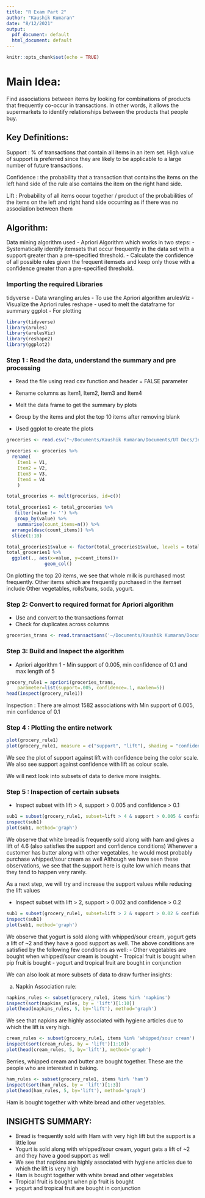 ```yaml
---
title: "R Exam Part 2"
author: "Kaushik Kumaran"
date: "8/12/2021"
output:
  pdf_document: default
  html_document: default
---
```


```r
knitr::opts_chunk$set(echo = TRUE)
```

# Main Idea:
Find associations between items by looking for combinations of products that frequently co-occur in transactions. In other words, it allows the supermarkets to identify relationships between the products that people buy.

## Key Definitions:

Support : % of transactions that contain all items in an item set. High value of support is preferred since they are likely to be applicable to a large number of future transactions.

Confidence : the probability that a transaction that contains the items on the left hand side of the rule also contains the item on the right hand side.

Lift : Probability of all items occur together / product of the probabilities of the items on the left and right hand side occurring as if there was no association between them

## Algorithm:

Data mining algorithm used - Apriori Algorithm which works in two steps:
- Systematically identify itemsets that occur frequently in the data set with a support greater than a pre-specified threshold.
- Calculate the confidence of all possible rules given the frequent itemsets and keep only those with a confidence greater than a pre-specified threshold.

### Importing the required Libraries
tidyverse - Data wrangling
arules - To use the Apriori algorithm
arulesViz - Visualize the Apriori rules
reshape - used to melt the dataframe for summary
ggplot - For plotting
```r
library(tidyverse)
library(arules)
library(arulesViz)
library(reshape2)
library(ggplot2)
```

### Step 1 : Read the data, understand the summary and pre processing
- Read the file using read csv function and header = FALSE parameter
- Rename columns as Item1, Item2, Item3 and Item4

- Melt the data frame to get the summary by plots 
- Group by the items and plot the top 10 items after removing blank
- Used ggplot to create the plots

```r
groceries <- read.csv("~/Documents/Kaushik Kumaran/Documents/UT Docs/Intro to Machine Learning/STA380-master/data/groceries.txt", header=FALSE)

groceries <- groceries %>% 
  rename(
    Item1 = V1,
    Item2 = V2,
    Item3 = V3,
    Item4 = V4
    )

total_groceries <- melt(groceries, id=c())

total_groceries1 <- total_groceries %>%
   filter(value != '') %>%
   group_by(value) %>%
    summarise(count_items=n()) %>%
  arrange(desc(count_items)) %>%
  slice(1:10)

total_groceries1$value <- factor(total_groceries1$value, levels = total_groceries1$value[order(total_groceries1$count_items,decreasing = TRUE)])    
total_groceries1 %>%
  ggplot(., aes(x=value, y=count_items))+
              geom_col()
```
On plotting the top 20 items, we see that whole milk is purchased most frequently.
Other items which are frequently purchased in the itemset include Other vegetables, rolls/buns, soda, yogurt.

### Step 2: Convert to required format for Apriori algorithm 
- Use and convert to the transactions format
- Check for duplicates across columns
```r
groceries_trans <- read.transactions('~/Documents/Kaushik Kumaran/Documents/UT Docs/Intro to Machine Learning/STA380-master/data/groceries.txt', sep=',')
```

### Step 3: Build and Inspect the algorithm
- Apriori algorithm 1 - Min support of 0.005, min confidence of 0.1 and max length of 5
```r
grocery_rule1 = apriori(groceries_trans, 
	parameter=list(support=.005, confidence=.1, maxlen=5))
head(inspect(grocery_rule1))
```
Inspection : There are almost 1582 associations with Min support of 0.005, min confidence of 0.1 

### Step 4 : Plotting the entire network
```r
plot(grocery_rule1)
plot(grocery_rule1, measure = c("support", "lift"), shading = "confidence")
```
We see the plot of support against lift with confidence being the color scale. We also see support against confidence with lift as colour scale.

We will next look into subsets of data to derive more insights.

### Step 5 : Inspection of certain subsets
- Inspect subset with lift > 4, support > 0.005 and confidence > 0.1
```r
sub1 = subset(grocery_rule1, subset=lift > 4 & support > 0.005 & confidence > 0.1)
inspect(sub1)
plot(sub1, method='graph')
```
We observe that white bread is frequently sold along with ham and gives a lift of 4.6 (also satisfies the support and confidence conditions)
Whenever a customer has butter along with other vegetables, he would most probably purchase whipped/sour cream as well
Although we have seen these observations, we see that the support here is quite low which means that they tend to happen very rarely.

As a next step, we will try and increase the support values while reducing the lift values

- Inspect subset with lift > 2, support > 0.002 and confidence > 0.2
```r
sub1 = subset(grocery_rule1, subset=lift > 2 & support > 0.02 & confidence > 0.2)
inspect(sub1)
plot(sub1, method='graph')
```
We observe that yogurt is sold along with whipped/sour cream, yogurt gets a lift of ~2 and they have a good support as well.
The above conditions are satisfied by the following few conditions as well:
- Other vegetables are bought when whipped/sour cream is bought
- Tropical fruit is bought when pip fruit is bought
- yogurt and tropical fruit are bought in conjunction

We can also look at more subsets of data to draw further insights:

a) Napkin Association rule:
```r
napkins_rules <- subset(grocery_rule1, items %in% 'napkins')
inspect(sort(napkins_rules, by = 'lift')[1:10])
plot(head(napkins_rules, 5, by='lift'), method='graph')
```
We see that napkins are highly associated with hygiene articles due to which the lift is very high.

```r
cream_rules <- subset(grocery_rule1, items %in% 'whipped/sour cream')
inspect(sort(cream_rules, by = 'lift')[1:10])
plot(head(cream_rules, 5, by='lift'), method='graph')
```
Berries, whipped cream and butter are bought together. These are the people who are interested in baking.

```r
ham_rules <- subset(grocery_rule1, items %in% 'ham')
inspect(sort(ham_rules, by = 'lift')[1:3])
plot(head(ham_rules, 5, by='lift'), method='graph')
```
Ham is bought together with white bread and other vegetables. 

## INSIGHTS SUMMARY: 
- Bread is frequently sold with Ham with very high lift but the support is a little low
- Yogurt is sold along with whipped/sour cream, yogurt gets a lift of ~2 and they have a good support as well
- We see that napkins are highly associated with hygiene articles due to which the lift is very high
- Ham is bought together with white bread and other vegetables
- Tropical fruit is bought when pip fruit is bought
- yogurt and tropical fruit are bought in conjunction